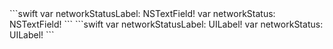 <PlatformWrapper platform="macos">
```swift
var networkStatusLabel: NSTextField!
var networkStatus: NSTextField!
```
</PlatformWrapper>
<PlatformWrapper platform="ios">
```swift
var networkStatusLabel: UILabel!
var networkStatus: UILabel!
```
</PlatformWrapper>